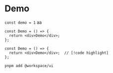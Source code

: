 # Demo

`const demo = 1` aa

```tsx:demo.tsx
const Demo = () => {
  return <div>Demo</div>;
};
```

```tsx
const Demo = () => {
  return <div>Demo</div>;  // [!code highlight]
};
```

```sh
pnpm add @workspace/ui
```